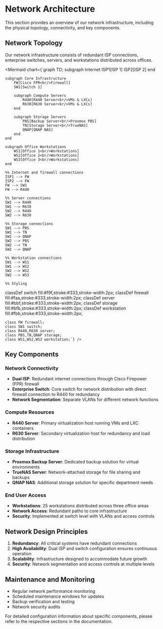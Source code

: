 # Network Architecture

This section provides an overview of our network infrastructure, including the physical topology, connectivity, and key components.

## Network Topology

Our network infrastructure consists of redundant ISP connections, enterprise switches, servers, and workstations distributed across offices.

<Mermaid chart={`graph TD;
    subgraph Internet
        ISP1[ISP 1]
        ISP2[ISP 2]
    end

    subgraph Core Infrastructure
        FW[Cisco FPR<br/>Firewall]
        SW1[Switch 1]
        
        subgraph Compute Servers
            R440[R440 Server<br/>VMs & LXCs]
            R630[R630 Server<br/>VMs & LXCs]
        end
        
        subgraph Storage Servers
            PBS[Backup Server<br/>Proxmox PBS]
            TN[Storage Server<br/>TrueNAS]
            QNAP[QNAP NAS]
        end
    end

    subgraph Office Workstations
        WS1[Office 1<br/>Workstations]
        WS2[Office 2<br/>Workstations]
        WS3[Office 3<br/>Workstations]
    end

    %% Internet and firewall connections
    ISP1 --> FW
    ISP2 --> FW
    FW --> SW1
    FW --> R440
    
    %% Server connections
    SW1 --> R440
    SW1 --> R630
    SW2 --> R440
    SW2 --> R630
    
    %% Storage connections
    SW1 --> PBS
    SW1 --> TN
    SW1 --> QNAP
    SW2 --> PBS
    SW2 --> TN
    SW2 --> QNAP
    
    %% Workstation connections
    SW1 --> WS1
    SW1 --> WS2
    SW2 --> WS2
    SW2 --> WS3

    %% Styling
classDef switch fill:#f9f,stroke:#333,stroke-width:2px;
    classDef firewall fill:#faa,stroke:#333,stroke-width:2px;
    classDef server fill:#bbf,stroke:#333,stroke-width:2px;
    classDef storage fill:#bfb,stroke:#333,stroke-width:2px;
    classDef workstation fill:#fbb,stroke:#333,stroke-width:2px;
    
    class FW firewall;
    class SW1 switch;
    class R440,R630 server;
    class PBS,TN,QNAP storage;
    class WS1,WS2,WS3 workstation;`} />

## Key Components

### Network Connectivity
- **Dual ISP**: Redundant internet connections through Cisco Firepower (FPR) firewall
- **Enterprise Switch**: Core switch for network distribution with direct firewall connection to R440 for redundancy
- **Network Segmentation**: Separate VLANs for different network functions

### Compute Resources
- **R440 Server**: Primary virtualization host running VMs and LXC containers
- **R630 Server**: Secondary virtualization host for redundancy and load distribution

### Storage Infrastructure
- **Proxmox Backup Server**: Dedicated backup solution for virtual environments
- **TrueNAS Server**: Network-attached storage for file sharing and backups
- **QNAP NAS**: Additional storage solution for specific department needs

### End User Access
- **Workstations**: 25 workstations distributed across three office areas
- **Network Access**: Redundant paths to core infrastructure
- **Security**: Implemented at switch level with VLANs and access controls

## Network Design Principles

1. **Redundancy**: All critical systems have redundant connections
2. **High Availability**: Dual ISP and switch configuration ensures continuous operation
3. **Scalability**: Infrastructure designed to accommodate future growth
4. **Security**: Network segmentation and access controls at multiple levels

## Maintenance and Monitoring

- Regular network performance monitoring
- Scheduled maintenance windows for updates
- Backup verification and testing
- Network security audits

For detailed configuration information about specific components, please refer to the respective sections in the documentation.